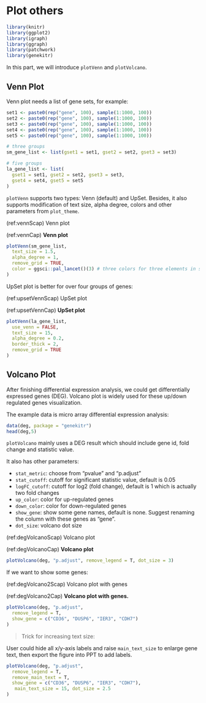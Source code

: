 # Plot others {#plot-others-1}

```r
library(knitr)
library(ggplot2)
library(igraph)
library(ggraph)
library(patchwork)
library(genekitr)
```

In this part, we will introduce `plotVenn` and `plotVolcano`.

## Venn Plot

Venn plot needs a list of gene sets, for example:

```r
set1 <- paste0(rep("gene", 100), sample(1:1000, 100))
set2 <- paste0(rep("gene", 100), sample(1:1000, 100))
set3 <- paste0(rep("gene", 100), sample(1:1000, 100))
set4 <- paste0(rep("gene", 100), sample(1:1000, 100))
set5 <- paste0(rep("gene", 100), sample(1:1000, 100))

# three groups
sm_gene_list <- list(gset1 = set1, gset2 = set2, gset3 = set3)

# five groups
la_gene_list <- list(
  gset1 = set1, gset2 = set2, gset3 = set3,
  gset4 = set4, gset5 = set5
)
```

`plotVenn` supports two types: Venn (default) and UpSet. Besides, it also supports modification of text size, alpha degree, colors and other parameters from `plot_theme`.

(ref:vennScap) Venn plot

(ref:vennCap) **Venn plot** 

```r
plotVenn(sm_gene_list,
  text_size = 1.5,
  alpha_degree = 1,
  remove_grid = TRUE,
  color = ggsci::pal_lancet()(3) # three colors for three elements in sm_gene_list
)
```

UpSet plot is better for over four groups of genes:

(ref:upsetVennScap) UpSet plot

(ref:upsetVennCap) **UpSet plot** 

```r
plotVenn(la_gene_list,
  use_venn = FALSE,
  text_size = 15,
  alpha_degree = 0.2,
  border_thick = 2,
  remove_grid = TRUE
)
```

## Volcano Plot

After finishing differential expression analysis, we could get differentially expressed genes (DEG).
Volcano plot is widely used for these up/down regulated genes visualization.

The example data is micro array differential expression analysis:

```r
data(deg, package = "genekitr")
head(deg,5)
```


`plotVolcano` mainly uses a DEG result which should include gene id, fold change and statistic value. 

It also has other parameters:

- `stat_metric`: choose from "pvalue" and "p.adjust"
- `stat_cutoff`: cutoff for significant statistic value, default is 0.05
- `logFC_cutoff`: cutoff for log2 (fold change), default is 1 which is actually two fold changes
- `up_color`: color for up-regulated genes
- `down_color`: color for down-regulated genes
- `show_gene`: show some gene names, default is none. Suggest renaming the column with these genes as "gene".
- `dot_size`: volcano dot size

(ref:degVolcanoScap) Volcano plot

(ref:degVolcanoCap) **Volcano plot** 

```r
plotVolcano(deg, "p.adjust", remove_legend = T, dot_size = 3)
```

If we want to show some genes:

(ref:degVolcano2Scap) Volcano plot with genes

(ref:degVolcano2Cap) **Volcano plot with genes.** 

```r
plotVolcano(deg, "p.adjust",
  remove_legend = T,
  show_gene = c("CD36", "DUSP6", "IER3", "CDH7")
)
```

> Trick for increasing text size:

User could hide all x/y-axis labels and raise `main_text_size` to enlarge gene text, then export the figure into PPT to add labels.

```r
plotVolcano(deg, "p.adjust",
  remove_legend = T,
  remove_main_text = T,
  show_gene = c("CD36", "DUSP6", "IER3", "CDH7"),
   main_text_size = 15, dot_size = 2.5
)
```




